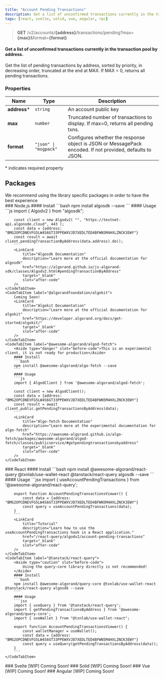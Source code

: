```yaml
---
title: "Account Pending Transactions"
description: Get a list of unconfirmed transactions currently in the transaction pool by address.
tags: [react, svelte, solid, vue, angular, rpc]
---
```



> **GET** /v2/accounts/**\{address\}**/transactions/pending?max=**\{max\}**&format=**\{format\}**

#### Get a list of unconfirmed transactions currently in the transaction pool by address.

Get the list of pending transactions by address, sorted by priority, in decreasing order, truncated at the end at MAX. If MAX = 0, returns all pending transactions.

### Properties

| Name         | Type                  | Description                                                                                               |
|--------------|-----------------------|-----------------------------------------------------------------------------------------------------------|
| **address*** | `string`              | An account public key                                                                                     |
| **max**      | `number`              | Truncated number of transactions to display. If max=0, returns all pending txns.                          |
| **format**   | `"json" \| "msgpack"` | Configures whether the response object is JSON or MessagePack encoded. If not provided, defaults to JSON. |

\* indicates required property

## Packages

<Aside type="tip">We recommend using the library specific packages in order to have the best experience</Aside>
### <IconTitle name="node">Node.js</IconTitle>
<Tabs>
    <CodeTabItem label="algosdk">
        #### Install
        ```bash
        npm install algosdk --save
        ```
        #### Usage
        ```js
        import { Algodv2 } from "algosdk";

        const client = new Algodv2( "", "https://testnet-api.algonode.cloud", 443 );
        const data = {address: "BMG2OPCDNEVFG5LW4S6GT33PPEWXVJD7XEDLTED4BFWN5M4HXLZNCK3EWY"}
        const result = await client.pendingTransactionByAddress(data.address).do();
        ```
        <LinkCard
            title="Algosdk Documentation"
            description="Learn more at the official documentation for algosdk"
            href="https://algorand.github.io/js-algorand-sdk/classes/Algodv2.html#pendingTransactionByAddress"
            target="_blank"
            slot="after-code"
        />
    </CodeTabItem>
    <CodeTabItem label="@algorandfoundation/algokit">
        Coming Soon!
        <LinkCard
            title="Algokit Documentation"
            description="Learn more at the official documentation for algokit"
            href="https://developer.algorand.org/docs/get-started/algokit/"
            target="_blank"
            slot="after-code"
        />
    </CodeTabItem>
    <CodeTabItem label="@awesome-algorand/algod-fetch">
        <Aside type="danger" slot="before-code">This is an experimental client, it is not ready for production</Aside>
        #### Install
        ```bash
        npm install @awesome-algorand/algo-fetch --save
        ```
        #### Usage
        ```js
        import { AlgodClient } from '@awesome-algorand/algod-fetch';

        const client = new AlgodClient();
        const data = {address: "BMG2OPCDNEVFG5LW4S6GT33PPEWXVJD7XEDLTED4BFWN5M4HXLZNCK3EWY"}
        const result = await client.public.getPendingTransactionsByAddress(data);
        ```
        <LinkCard
            title="Algo-fetch Documentation"
            description="Learn more at the experimental documentation for algo-fetch"
            href="https://awesome-algorand.github.io/algo-fetch/packages/awesome-algorand/algod-fetch/classes/publicservice/#getpendingtransactionsbyaddress"
            target="_blank"
            slot="after-code"
        />
    </CodeTabItem>
</Tabs>
### <IconTitle name="seti:react">React</IconTitle>
<Tabs>
    <CodeTabItem label="@awesome-algorand/react-query">
        #### Install
        ```bash
        npm install @awesome-algorand/react-query @txnlab/use-wallet-react @tanstack/react-query algosdk --save
        ```
        #### Usage
        ```jsx
        import { useAccountPendingTransactions } from '@awesome-algorand/react-query';

        export function AccountPendingTransactionsViewer() {
            const data = {address: "BMG2OPCDNEVFG5LW4S6GT33PPEWXVJD7XEDLTED4BFWN5M4HXLZNCK3EWY"}
            const query = useAccountPendingTransactions(data);
        }
        ```
        <LinkCard
            title="Tutorial"
            description="Learn how to use the useAccountPendingTransactions hook in a React application."
            href="/react-query/algodv2/account-pending-transactions"
            target="_blank"
            slot="after-code"
        />
    </CodeTabItem>
    <CodeTabItem label="@tanstack/react-query">
        <Aside type="caution" slot="before-code">
            Using the query-core library directly is not recommended!
        </Aside>
        #### Install
        ```bash
        npm install @awesome-algorand/query-core @txnlab/use-wallet-react @tanstack/react-query algosdk --save
        ```
        #### Usage
        ```jsx
        import { useQuery } from '@tanstack/react-query';
        import { getPendingTransactionsByAddress } from '@awesome-algorand/query-core';
        import { useWallet } from "@txnlab/use-wallet-react";

        export function AccountPendingTransactionsViewer() {
            const walletManager = useWallet();
            const data = {address: "BMG2OPCDNEVFG5LW4S6GT33PPEWXVJD7XEDLTED4BFWN5M4HXLZNCK3EWY"}
            const query = useQuery(getPendingTransactionsByAddress(data));
        }
        ```
    </CodeTabItem>
</Tabs>
### <IconTitle name="seti:svelte">Svelte [WIP]</IconTitle>
<Tabs>
    <CodeTabItem label="@awesome-algorand/svelte-query">
        Coming Soon!
    </CodeTabItem>
</Tabs>
### <IconTitle name="information">Solid [WIP]</IconTitle>
<Tabs>
    <CodeTabItem label="@awesome-algorand/solid-query">
        Coming Soon!
    </CodeTabItem>
</Tabs>
### <IconTitle name="seti:vue">Vue [WIP]</IconTitle>
<Tabs>
    <CodeTabItem label="@awesome-algorand/vue-query">
        Coming Soon!
    </CodeTabItem>
</Tabs>
### <IconTitle name="information">Angular [WIP]</IconTitle>
<Tabs>
    <CodeTabItem label="@awesome-algorand/angular-query">
        Coming Soon!
    </CodeTabItem>
</Tabs>

